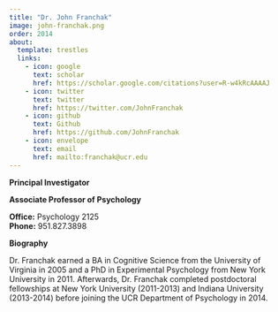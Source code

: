 ```yaml
---
title: "Dr. John Franchak"
image: john-franchak.png
order: 2014
about:
  template: trestles
  links:
    - icon: google
      text: scholar
      href: https://scholar.google.com/citations?user=R-w4kRcAAAAJ
    - icon: twitter
      text: twitter
      href: https://twitter.com/JohnFranchak
    - icon: github
      text: Github
      href: https://github.com/JohnFranchak
    - icon: envelope
      text: email
      href: mailto:franchak@ucr.edu
---
```


[**Principal Investigator**]{.text-primary} 

[**Associate Professor of Psychology**]{.text-primary}

**Office:** Psychology 2125 <br/>
**Phone:** 951.827.3898 <br/>

**Biography**

Dr. Franchak earned a BA in Cognitive Science from the University of Virginia in 2005 and a PhD in Experimental Psychology from New York University in 2011. Afterwards, Dr. Franchak completed postdoctoral fellowships at New York University (2011-2013) and Indiana University (2013-2014) before joining the UCR Department of Psychology in 2014.
